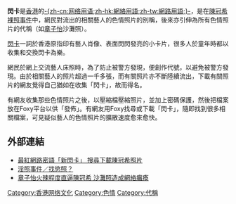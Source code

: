 {{noteTA
|G1 = IT
}}
'''閃卡'''是[[香港|香港]]的[[香港网络用语列表|-{zh-cn:网络用语;zh-hk:網絡用語;zh-tw:網路用語;}-]]，是在[[陳冠希裸照事件|陳冠希裸照事件]]中，網民對流出的相關藝人的色情照片的別稱，後來亦引伸為所有色情照片的代稱（如[[章子怡|章子怡]]沙灘照）。

[[閃卡_(嗜好)|閃卡]]一詞於香港原指印有藝人肖像、表面閃閃發亮的小卡片，很多人於童年時都以收集和交換閃卡為樂。

網民於網上交流藝人床照時，為了防止被警方發現，便創作代號，以避免被警方發現。由於相關藝人的照片超過一千多張，而有關照片亦不斷陸續流出，下載有關照片的網友覺得自己猶如在收集「閃卡」，故而得名。

有網友收集那些色情照片之後，以壓縮檔壓縮照片，並加上密碼保護，然後把檔案放在Foxy平台以供「發佈」。有網友用Foxy找尋或下載「閃卡」，隨即找到很多相關檔案，可見疑似藝人的色情照片的擴散速度愈來愈快。

==外部連結==
*[http://news.pchome.com.tw/society/bcc/20080214/index-20080214093606210025.html 最紅網路密語「新閃卡」 搜尋下載陳冠希照片]
*[http://www.ettoday.com/2008/02/14/952-2230888.htm 淫照事件／找慾照？]
*[http://news.sina.com/sinacn/501-000-103-107/2009-01-06/0103664426.html 章子怡火辣程度直逼陳冠希 沙灘照造成網絡癱瘓]

{{DEFAULTSORT:S閃卡}}
[[Category:香港网络文化|Category:香港网络文化]]
[[Category:色情|Category:色情]]
[[Category:代稱|Category:代稱]]